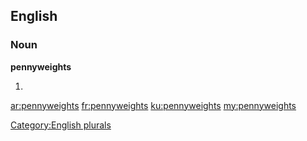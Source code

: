 ==English==

===Noun===
'''pennyweights'''

# {{plural of|pennyweight}}

[[Category:English plurals]]

[[ar:pennyweights]]
[[fr:pennyweights]]
[[ku:pennyweights]]
[[my:pennyweights]]